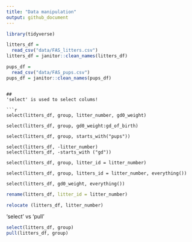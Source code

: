 ```yaml
---
title: "Data manipulation"
output: github_document
---
```

```r
library(tidyverse)
```

```r
litters_df =
  read_csv("data/FAS_litters.csv")
litters_df = janitor::clean_names(litters_df)
```

```r
pups_df =
  read_csv("data/FAS_pups.csv")
pups_df = janitor::clean_names(pups_df)
```
```

## 
'select' is used to select colums! 

```r
select(litters_df, group, litter_number, gd0_weight)

select(litters_df, group, gd0_weight:gd_of_birth)

select(litters_df, group, starts_with("pups"))

select(litters_df, -litter_number)
select(litters_df, -starts_with ("gd"))

select(litters_df, group, litter_id = litter_number)

select(litters_df, group, litters_id = litter_number, everything())

select(litters_df, gd0_weight, everything())
```

```r
rename(litters_df, litter_id = litter_number)

relocate (litters_df, litter_number)
```




'select' vs 'pull'

```r
select(litters_df, group)
pull(litters_df, group)
```

